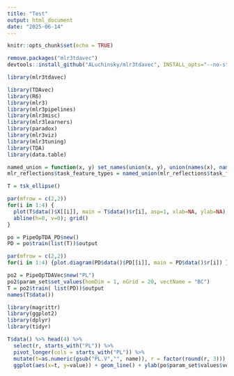 ```yaml
---
title: "Test"
output: html_document
date: "2025-06-14"
---
```


```r
knitr::opts_chunk$set(echo = TRUE)
```

```r
remove.packages("mlr3tdavec")
devtools::install_github("ALuchinsky/mlr3tdavec", INSTALL_opts="--no-staged-install")
```


```r
library(mlr3tdavec)
```

```r
library(TDAvec)
library(R6)
library(mlr3)
library(mlr3pipelines)
library(mlr3misc)
library(mlr3learners)
library(paradox)
library(mlr3viz)
library(mlr3tuning)
library(TDA)
library(data.table)
```


```r
named_union = function(x, y) set_names(union(x, y), union(names(x), names(y)))
mlr_reflections$task_feature_types = named_union(mlr_reflections$task_feature_types, c(list="list"))
```


```r
T = tsk_ellipse()
```


```r
par(mfrow = c(2,2))
for(i in 1:4) {
  plot(T$data()$X[[i]], main = T$data()$r[i], asp=1, xlab=NA, ylab=NA);
  abline(h=0, v=0); grid()
}
```

```r
po = PipeOpTDA_PD$new()
PD = po$train(list(T))$output
```


```r
par(mfrow = c(2,2))
for(i in 1:4) {plot.diagram(PD$data()$PD[[i]], main = PD$data()$r[i]) }
```

```r
po2 = PipeOpTDAVec$new("PL")
po2$param_set$set_values(homDim = 1, nGrid = 20, vectName = "BC")
T = po2$train( list(PD))$output
names(T$data())
```

```r
library(magrittr)
library(ggplot2)
library(dplyr)
library(tidyr)
```


```r
T$data() %>% head(4) %>% 
  select(r, starts_with("PL")) %>%
  pivot_longer(cols = starts_with("PL")) %>% 
  mutate(t=as.numeric(gsub("PL.V","", name)), r = factor(round(r, 3))) %>% 
  ggplot(aes(x=t, y=value)) + geom_line() + ylab(po$param_set$values$vectName) + facet_wrap(~r)
```

